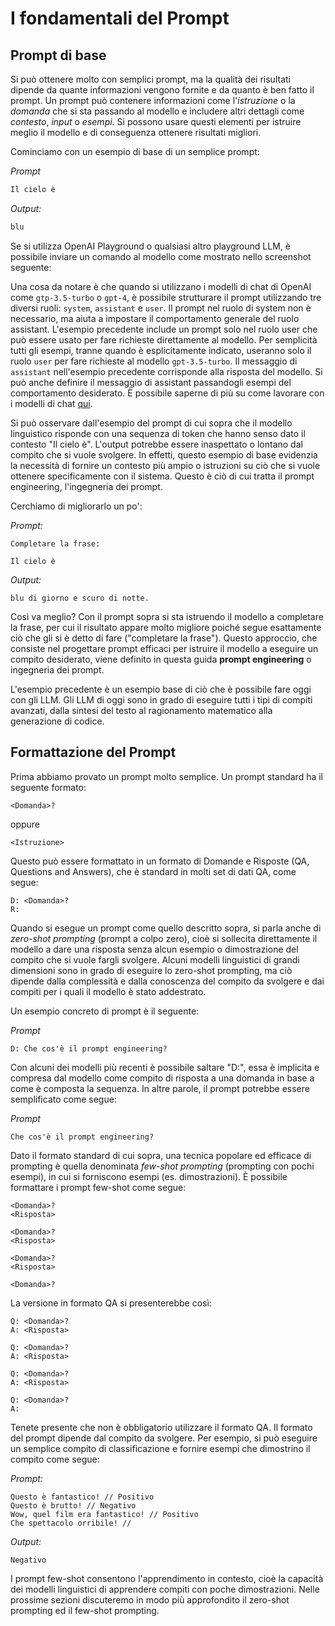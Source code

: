 # I fondamentali del Prompt


## Prompt di base

Si può ottenere molto con semplici prompt, ma la qualità dei risultati dipende da quante informazioni vengono fornite e da quanto è ben fatto il prompt. Un prompt può contenere informazioni come l'*istruzione* o la *domanda* che si sta passando al modello e includere altri dettagli come *contesto*, *input* o *esempi*. Si possono usare questi elementi per istruire meglio il modello e di conseguenza ottenere risultati migliori.

Cominciamo con un esempio di base di un semplice prompt:

*Prompt*

```md
Il cielo è
```

*Output:*

```md
blu
```

Se si utilizza OpenAI Playground o qualsiasi altro playground LLM, è possibile inviare un comando al modello come mostrato nello screenshot seguente:

<Screenshot src={INTRO1} alt="INTRO1" />

Una cosa da notare è che quando si utilizzano i modelli di chat di OpenAI come `gtp-3.5-turbo` o `gpt-4`, è possibile strutturare il prompt utilizzando tre diversi ruoli: `system`, `assistant` e `user`. Il prompt nel ruolo di system non è necessario, ma aiuta a impostare il comportamento generale del ruolo assistant. L'esempio precedente include un prompt solo nel ruolo user che può essere usato per fare richieste direttamente al modello. Per semplicità tutti gli esempi, tranne quando è esplicitamente indicato, useranno solo il ruolo `user` per fare richieste al modello `gpt-3.5-turbo`. Il messaggio di `assistant` nell'esempio precedente corrisponde alla risposta del modello. Si può anche definire il messaggio di assistant passandogli esempi del comportamento desiderato. È possibile saperne di più su come lavorare con i modelli di chat [qui](https://www.promptingguide.ai/it/models/chatgpt).

Si può osservare dall'esempio del prompt di cui sopra che il modello linguistico risponde con una sequenza di token che hanno senso dato il contesto "Il cielo è". L'output potrebbe essere inaspettato o lontano dal compito che si vuole svolgere. In effetti, questo esempio di base evidenzia la necessità di fornire un contesto più ampio o istruzioni su ciò che si vuole ottenere specificamente con il sistema. Questo è ciò di cui tratta il prompt engineering, l'ingegneria dei prompt.

Cerchiamo di migliorarlo un po':

*Prompt:*
```
Completare la frase:

Il cielo è
```

*Output:*

```
blu di giorno e scuro di notte.
```

Così va meglio? Con il prompt sopra si sta istruendo il modello a completare la frase, per cui il risultato appare molto migliore poiché segue esattamente ciò che gli si è detto di fare ("completare la frase"). Questo approccio, che consiste nel progettare prompt efficaci per istruire il modello a eseguire un compito desiderato, viene definito in questa guida **prompt engineering** o ingegneria dei prompt.

L'esempio precedente è un esempio base di ciò che è possibile fare oggi con gli LLM. Gli LLM di oggi sono in grado di eseguire tutti i tipi di compiti avanzati, dalla sintesi del testo al ragionamento matematico alla generazione di codice.

## Formattazione del Prompt

Prima abbiamo provato un prompt molto semplice. Un prompt standard ha il seguente formato:

```
<Domanda>?
```

oppure 

```
<Istruzione>
```
 
Questo può essere formattato in un formato di Domande e Risposte (QA, Questions and Answers), che è standard in molti set di dati QA, come segue:

```
D: <Domanda>?
R: 
```

Quando si esegue un prompt come quello descritto sopra, si parla anche di *zero-shot prompting* (prompt a colpo zero), cioè si sollecita direttamente il modello a dare una risposta senza alcun esempio o dimostrazione del compito che si vuole fargli svolgere. Alcuni modelli linguistici di grandi dimensioni sono in grado di eseguire lo zero-shot prompting, ma ciò dipende dalla complessità e dalla conoscenza del compito da svolgere e dai compiti per i quali il modello è stato addestrato.

Un esempio concreto di prompt è il seguente:

*Prompt*
```
D: Che cos'è il prompt engineering?
```

Con alcuni dei modelli più recenti è possibile saltare "D:", essa è implicita e compresa dal modello come compito di risposta a una domanda in base a come è composta la sequenza. In altre parole, il prompt potrebbe essere semplificato come segue:

*Prompt*
```
Che cos'è il prompt engineering?
```

Dato il formato standard di cui sopra, una tecnica popolare ed efficace di prompting è quella denominata *few-shot prompting* (prompting con pochi esempi), in cui si forniscono esempi (es. dimostrazioni). È possibile formattare i prompt few-shot come segue:

```
<Domanda>?
<Risposta>

<Domanda>?
<Risposta>

<Domanda>?
<Risposta>

<Domanda>?

```

La versione in formato QA si presenterebbe così:

```
Q: <Domanda>?
A: <Risposta>

Q: <Domanda>?
A: <Risposta>

Q: <Domanda>?
A: <Risposta>

Q: <Domanda>?
A:
```

Tenete presente che non è obbligatorio utilizzare il formato QA. Il formato del prompt dipende dal compito da svolgere. Per esempio, si può eseguire un semplice compito di classificazione e fornire esempi che dimostrino il compito come segue:

*Prompt:*
```
Questo è fantastico! // Positivo
Questo è brutto! // Negativo
Wow, quel film era fantastico! // Positivo
Che spettacolo orribile! //
```

*Output:*
```
Negativo
```

I prompt few-shot consentono l'apprendimento in contesto, cioè la capacità dei modelli linguistici di apprendere compiti con poche dimostrazioni. Nelle prossime sezioni discuteremo in modo più approfondito il zero-shot prompting ed il few-shot prompting.
